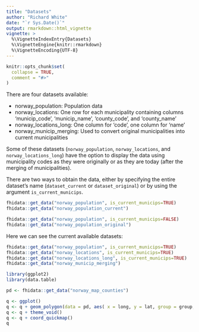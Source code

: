 ```yaml
---
title: "Datasets"
author: "Richard White"
date: "`r Sys.Date()`"
output: rmarkdown::html_vignette
vignette: >
  %\VignetteIndexEntry{Datasets}
  %\VignetteEngine{knitr::rmarkdown}
  %\VignetteEncoding{UTF-8}
---
```


```r
knitr::opts_chunk$set(
  collapse = TRUE,
  comment = "#>"
)
```

There are four datasets available:

- norway_population: Population data
- norway_locations: One row for each municipality containing columns 'municip_code', 'municip_name', 'county_code', and 'county_name'
- norway_locations_long: One column for 'code', one column for 'name'
- norway_municip_merging: Used to convert original municipalities into current municipalities

Some of these datasets (`norway_population`, `norway_locations`, and `norway_locations_long`) have the option to display the data using municipality codes as they were originally or as they are today (after the merging of municipalities). 

There are two ways to obtain the data, either by specifying the entire dataset's name (`dataset_current` or `dataset_original`) or by using the argument `is_current_municips`.

```r
fhidata::get_data("norway_population", is_current_municips=TRUE)
fhidata::get_data("norway_population_current")

fhidata::get_data("norway_population", is_current_municips=FALSE)
fhidata::get_data("norway_population_original")
```

Here we can see the current available datasets:

```r
fhidata::get_data("norway_population", is_current_municips=TRUE)
fhidata::get_data("norway_locations", is_current_municips=TRUE)
fhidata::get_data("norway_locations_long", is_current_municips=TRUE)
fhidata::get_data("norway_municip_merging")
```


```r
library(ggplot2)
library(data.table)

pd <- fhidata::get_data("norway_map_counties")

q <- ggplot()
q <- q + geom_polygon(data = pd, aes( x = long, y = lat, group = group, fill=location_code), color="black")
q <- q + theme_void()
q <- q + coord_quickmap()
q
```

